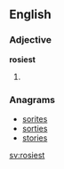 ==English==

===Adjective===
'''rosiest'''

# {{superlative of|rosy}}

===Anagrams===
* [[sorites#English|sorites]]
* [[sorties#English|sorties]]
* [[stories#English|stories]]

[[sv:rosiest]]